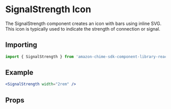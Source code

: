 

# SignalStrength Icon

The SignalStrength component creates an icon with bars using inline SVG. This icon is typically used to indicate the strength of connection or signal.

## Importing

```javascript
import { SignalStrength } from 'amazon-chime-sdk-component-library-react';
```

## Example

<ThemeProvider theme={lightTheme}>
  <Preview>
    <SignalStrength width="2rem" />
  </Preview>
</ThemeProvider>

```jsx
<SignalStrength width="2rem" />
```

## Props

<Props of={SignalStrength} />
